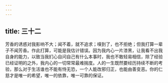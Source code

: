 ```yaml
---
---
---
```

title: 三十二
---

芳香的诱惑对我影响不大；闻不着，就不追求；嗅到了，也不拒绝；但我打算一辈子不闻芳香。作此打算，可能是我估计错误。因为我内心一片漆黑，让我看不出我自身的能力，以致当我扪心自问自己有什么本事时，我也不敢轻易相信，除了经验已经证明的之外，我内心的一切常常最难揣度。人的一生既然要经历持续不断的考验，那么对于生活谁也不能有恃无恐，一个人能改邪归正，也能由善变恶。你的仁慈才是唯一的希望，唯一的依靠，唯一可靠的保证。